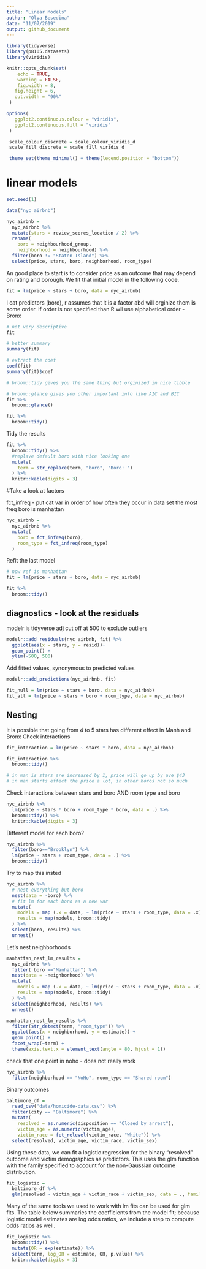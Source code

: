 ```yaml
---
title: "Linear Models"
author: "Olya Besedina"
data: "11/07/2019"
output: github_document
---
```

  
```r
library(tidyverse)
library(p8105.datasets)
library(viridis)

knitr::opts_chunk$set(
 	echo = TRUE,
 	warning = FALSE,
 	fig.width = 8, 
   fig.height = 6,
   out.width = "90%"
 )

options(
   ggplot2.continuous.colour = "viridis",
   ggplot2.continuous.fill = "viridis"
 )

 scale_colour_discrete = scale_colour_viridis_d
 scale_fill_discrete = scale_fill_viridis_d

 theme_set(theme_minimal() + theme(legend.position = "bottom"))
```


# linear models 

```r

set.seed(1)

data("nyc_airbnb")

nyc_airbnb = 
  nyc_airbnb %>% 
  mutate(stars = review_scores_location / 2) %>% 
  rename(
    boro = neighbourhood_group,
    neighborhood = neighbourhood) %>% 
  filter(boro != "Staten Island") %>% 
  select(price, stars, boro, neighborhood, room_type)
```

An good place to start is to consider price as an outcome that may depend on rating and borough. We fit that initial model in the following code.

```r
fit = lm(price ~ stars + boro, data = nyc_airbnb)
```


I cat predictors (boro), r assumes that it is a factor abd will orginize them is some order. If order is not specified than R wil use alphabetical order - Bronx

```r
# not very descriptive
fit

# better summary
summary(fit)

# extract the coef
coef(fit)
summary(fit)$coef

# broom::tidy gives you the same thing but orginized in nice tibble

# broom::glance gives you other important info like AIC and BIC
fit %>% 
  broom::glance()

fit %>% 
  broom::tidy()
```

Tidy the results

```r
fit %>% 
  broom::tidy() %>% 
  #replave default boro with nice looking one
  mutate(
    term = str_replace(term, "boro", "Boro: ")
  ) %>%
  knitr::kable(digits = 3)
```

#Take a look at factors

fct_infreq - put cat var in order of how often they occur in data set
the most freq boro is manhattan 

```r
nyc_airbnb = 
  nyc_airbnb %>% 
  mutate(
    boro = fct_infreq(boro),
    room_type = fct_infreq(room_type)
  )
```

Refit the last model 

```r
# now ref is manhattan
fit = lm(price ~ stars + boro, data = nyc_airbnb)

fit %>% 
  broom::tidy()

```

## diagnostics - look at the residuals 

modelr is tidyverse adj
cut off at 500 to exclude outliers 

```r
modelr::add_residuals(nyc_airbnb, fit) %>% 
  ggplot(aes(x = stars, y = resid))+
  geom_point() +
  ylim(-500, 500)
```

Add fitted values, synonymous to predicted values

```r
modelr::add_predictions(nyc_airbnb, fit)
```


```r
fit_null = lm(price ~ stars + boro, data = nyc_airbnb)
fit_alt = lm(price ~ stars + boro + room_type, data = nyc_airbnb)
```

## Nesting

It is possible that going from 4 to 5 stars has different effect in Manh and Bronx
Check interactions
```r
fit_interaction = lm(price ~ stars * boro, data = nyc_airbnb)

fit_interaction %>% 
  broom::tidy()

# in man is stars are increased by 1, price will go up by ave $43
# in man starts effect the price a lot, in other boros not so much
```

Check interactions between stars and boro AND room type and boro

```r
nyc_airbnb %>% 
  lm(price ~ stars * boro + room_type * boro, data = .) %>% 
  broom::tidy() %>% 
  knitr::kable(digits = 3)

```

Different model for each boro?

```r
nyc_airbnb %>% 
  filter(boro=="Brooklyn") %>% 
  lm(price ~ stars + room_type, data = .) %>% 
  broom::tidy()
```

Try to map this insted 

```r
nyc_airbnb %>% 
  # nest everything but boro
  nest(data = -boro) %>% 
  # fit lm for each boro as a new var
  mutate(
    models = map (.x = data, ~ lm(price ~ stars + room_type, data = .x)),
    results = map(models, broom::tidy)
  ) %>% 
  select(boro, results) %>% 
  unnest()

```


Let's nest neighborhoods

```r
manhattan_nest_lm_results = 
  nyc_airbnb %>% 
  filter( boro =="Manhattan") %>% 
  nest(data = -neighborhood) %>% 
  mutate(
    models = map (.x = data, ~ lm(price ~ stars + room_type, data = .x)),
    results = map(models, broom::tidy)
  ) %>% 
  select(neighborhood, results) %>% 
  unnest()
```


```r
manhattan_nest_lm_results %>% 
  filter(str_detect(term, "room_type")) %>% 
  ggplot(aes(x = neighborhood, y = estimate)) + 
  geom_point() + 
  facet_wrap(~term) + 
  theme(axis.text.x = element_text(angle = 80, hjust = 1))
```

check that one point in noho - does not really work

```r
nyc_airbnb %>% 
  filter(neighborhood == "NoHo", room_type == "Shared room")
```

Binary outcomes

```r
baltimore_df = 
  read_csv("data/homicide-data.csv") %>% 
  filter(city == "Baltimore") %>% 
  mutate(
    resolved = as.numeric(disposition == "Closed by arrest"),
    victim_age = as.numeric(victim_age),
    victim_race = fct_relevel(victim_race, "White")) %>% 
  select(resolved, victim_age, victim_race, victim_sex)
```

Using these data, we can fit a logistic regression for the binary “resolved” outcome and victim demographics as predictors. This uses the glm function with the family specified to account for the non-Gaussian outcome distribution.

```r
fit_logistic = 
  baltimore_df %>% 
  glm(resolved ~ victim_age + victim_race + victim_sex, data = ., family = binomial()) 
```

Many of the same tools we used to work with lm fits can be used for glm fits. The table below summaries the coefficients from the model fit; because logistic model estimates are log odds ratios, we include a step to compute odds ratios as well.

```r
fit_logistic %>% 
  broom::tidy() %>% 
  mutate(OR = exp(estimate)) %>%
  select(term, log_OR = estimate, OR, p.value) %>% 
  knitr::kable(digits = 3)
```
















